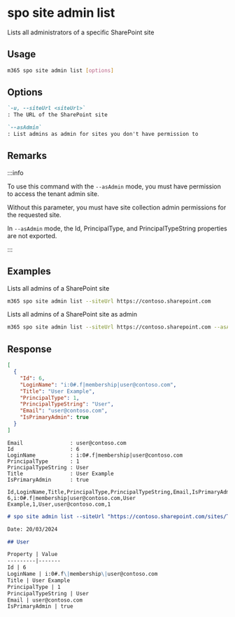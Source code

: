 
# spo site admin list

Lists all administrators of a specific SharePoint site

## Usage

```sh
m365 spo site admin list [options]
```

## Options

```md definition-list
`-u, --siteUrl <siteUrl>`
: The URL of the SharePoint site

`--asAdmin`
: List admins as admin for sites you don't have permission to
```

<Global />

## Remarks

:::info

To use this command with the `--asAdmin` mode, you must have permission to access the tenant admin site.

Without this parameter, you must have site collection admin permissions for the requested site.

In `--asAdmin` mode, the Id, PrincipalType, and PrincipalTypeString properties are not exported.

:::

## Examples

Lists all admins of a SharePoint site

```sh
m365 spo site admin list --siteUrl https://contoso.sharepoint.com
```

Lists all admins of a SharePoint site as admin

```sh
m365 spo site admin list --siteUrl https://contoso.sharepoint.com --asAdmin
```

## Response

<Tabs>
  <TabItem value="JSON">

  ```json
  [
    {
      "Id": 6,
      "LoginName": "i:0#.f|membership|user@contoso.com",
      "Title": "User Example",
      "PrincipalType": 1,
      "PrincipalTypeString": "User",
      "Email": "user@contoso.com",
      "IsPrimaryAdmin": true
    }
  ]
  ```

  </TabItem>
  <TabItem value="Text">

  ```text
  Email               : user@contoso.com
  Id                  : 6
  LoginName           : i:0#.f|membership|user@contoso.com
  PrincipalType       : 1
  PrincipalTypeString : User
  Title               : User Example
  IsPrimaryAdmin      : true
  ```

  </TabItem>
  <TabItem value="CSV">

  ```csv
  Id,LoginName,Title,PrincipalType,PrincipalTypeString,Email,IsPrimaryAdmin
  6,i:0#.f|membership|user@contoso.com,User Example,1,User,user@contoso.com,1
  ```

  </TabItem>
  <TabItem value="Markdown">

  ```md
  # spo site admin list --siteUrl "https://contoso.sharepoint.com/sites/Test"

  Date: 20/03/2024

  ## User

  Property | Value
  ---------|-------
  Id | 6
  LoginName | i:0#.f\|membership\|user@contoso.com
  Title | User Example
  PrincipalType | 1
  PrincipalTypeString | User
  Email | user@contoso.com
  IsPrimaryAdmin | true
  ```

  </TabItem>
</Tabs>